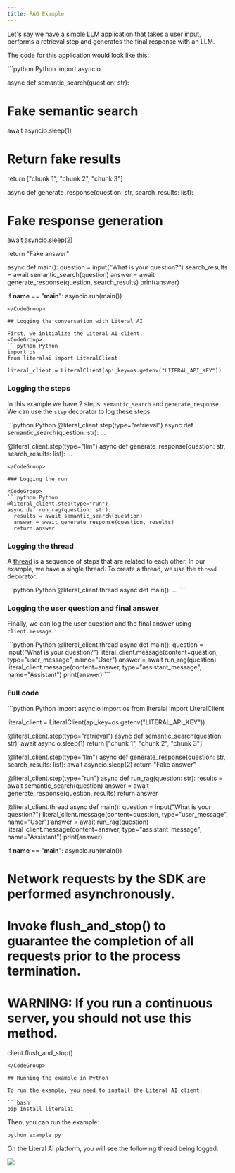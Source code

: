 ```yaml
---
title: RAG Example
---
```


Let's say we have a simple LLM application that takes a user input, performs a retrieval step and generates the final response with an LLM.

The code for this application would look like this:

<CodeGroup>
```python Python
import asyncio

async def semantic_search(question: str):
  # Fake semantic search
  await asyncio.sleep(1)

  # Return fake results
  return ["chunk 1", "chunk 2", "chunk 3"]

async def generate_response(question: str, search_results: list):
  # Fake response generation
  await asyncio.sleep(2)

  return "Fake answer"

async def main():
  question = input("What is your question?")
  search_results = await semantic_search(question)
  answer = await generate_response(question, search_results)
  print(answer)

if __name__ == "__main__":
  asyncio.run(main())
```
</CodeGroup>

## Logging the conversation with Literal AI

First, we initialize the Literal AI client.
<CodeGroup>
```python Python
import os
from literalai import LiteralClient

literal_client = LiteralClient(api_key=os.getenv("LITERAL_API_KEY"))
```
</CodeGroup>

### Logging the steps

In this example we have 2 steps: `semantic_search` and `generate_response`. We can use the `step` decorator to log these steps.

<CodeGroup>
```python Python
@literal_client.step(type="retrieval")
async def semantic_search(question: str):
  ...

@literal_client.step(type="llm")
async def generate_response(question: str, search_results: list):
  ...
```
</CodeGroup>

### Logging the run

<CodeGroup>
```python Python
@literal_client.step(type="run")
async def run_rag(question: str):
  results = await semantic_search(question)
  answer = await generate_response(question, results)
  return answer  
```
</CodeGroup>

### Logging the thread

A [thread](/concepts/observability/thread) is a sequence of steps that are related to each other. In our example, we have a single thread.
To create a thread, we use the `thread` decorator.

<CodeGroup>
```python Python
@literal_client.thread
async def main():
  ...
```
</CodeGroup>

### Logging the user question and final answer

Finally, we can log the user question and the final answer using `client.message`.

<CodeGroup>
```python Python
@literal_client.thread
async def main():
  question = input("What is your question?")
  literal_client.message(content=question, type="user_message", name="User")
  answer = await run_rag(question)
  literal_client.message(content=answer, type="assistant_message", name="Assistant")
  print(answer)
```
</CodeGroup>

### Full code

<CodeGroup>
```python Python
import asyncio
import os
from literalai import LiteralClient

literal_client = LiteralClient(api_key=os.getenv("LITERAL_API_KEY"))

@literal_client.step(type="retrieval")
async def semantic_search(question: str):
  await asyncio.sleep(1)
  return ["chunk 1", "chunk 2", "chunk 3"]

@literal_client.step(type="llm")
async def generate_response(question: str, search_results: list):
  await asyncio.sleep(2)
  return "Fake answer"

@literal_client.step(type="run")
async def run_rag(question: str):
  results = await semantic_search(question)
  answer = await generate_response(question, results)
  return answer

@literal_client.thread
async def main():
  question = input("What is your question?")
  literal_client.message(content=question, type="user_message", name="User")
  answer = await run_rag(question)
  literal_client.message(content=answer, type="assistant_message", name="Assistant")
  print(answer)

if __name__ == "__main__":
  asyncio.run(main())
# Network requests by the SDK are performed asynchronously.
# Invoke flush_and_stop() to guarantee the completion of all requests prior to the process termination.
# WARNING: If you run a continuous server, you should not use this method.
client.flush_and_stop()
```
</CodeGroup>

## Running the example in Python

To run the example, you need to install the Literal AI client:

```bash
pip install literalai
```

Then, you can run the example:

```bash
python example.py
```

On the Literal AI platform, you will see the following thread being logged:

<Frame caption="Rendering of the Thread">
  <img src="/images/python-example.jpg" />
</Frame>
